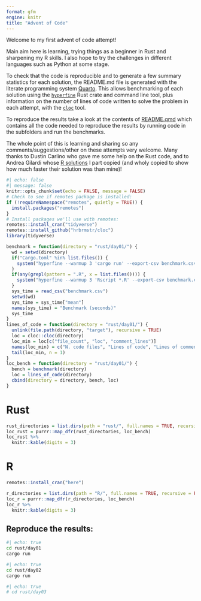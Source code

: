```yaml
---
format: gfm
engine: knitr
title: "Advent of Code"
---
```


Welcome to my first advent of code attempt!

Main aim here is learning, trying things as a beginner in Rust and sharpening my R skills.
I also hope to try the challenges in different languages such as Python at some stage.

To check that the code is reproducible and to generate a few summary statistics for each solution, the README.md file is generated with the literate programming system [Quarto](https://quarto.org/).
This allows benchmarking of each solution using the [`hyperfine`](https://github.com/sharkdp/hyperfine) Rust crate and command line tool, plus information on the number of lines of code written to solve the problem in each attempt, with the [`cloc`](https://github.com/hrbrmstr/cloc) tool.

To reproduce the results take a look at the contents of [README.qmd](https://github.com/Robinlovelace/advent-of-code/blob/main/README.qmd) which contains all the code needed to reproduce the results by running code in the subfolders and run the benchmarks.

The whole point of this is learning and sharing so any comments/suggestions/other on these attempts very welcome.
Many thanks to Dustin Carlino who gave me some help on the Rust code, and to Andrea Gilardi whose [R solutions](https://github.com/agila5/aoc2022/) I part copied (and wholy copied to show how much faster their solution was than mine)!

```r
#| echo: false
#| message: false
knitr::opts_chunk$set(echo = FALSE, message = FALSE)
# Check to see if remotes package is installed:
if (!requireNamespace("remotes", quietly = TRUE)) {
  install.packages("remotes")
}
# Install packages we'll use with remotes:
remotes::install_cran("tidyverse")
remotes::install_github("hrbrmstr/cloc")
library(tidyverse)
```


```r
benchmark = function(directory = "rust/day01/") {
  wd = setwd(directory)
  if("Cargo.toml" %in% list.files()) {
    system("hyperfine --warmup 3 'cargo run' --export-csv benchmark.csv")
  }
  if(any(grepl(pattern = ".R", x = list.files()))) {
    system("hyperfine --warmup 3 'Rscript *.R' --export-csv benchmark.csv")
  }
  sys_time = read_csv("benchmark.csv")
  setwd(wd)
  sys_time = sys_time["mean"]
  names(sys_time) = "Benchmark (seconds)"
  sys_time
}
lines_of_code = function(directory = "rust/day01/") {
  unlink(file.path(directory, "target"), recursive = TRUE)
  loc = cloc::cloc(directory)
  loc_min = loc[c("file_count", "loc", "comment_lines")]
  names(loc_min) = c("N. code files", "Lines of code", "Lines of comments")
  tail(loc_min, n = 1)
}
loc_bench = function(directory = "rust/day01/") {
  bench = benchmark(directory)
  loc = lines_of_code(directory)
  cbind(directory = directory, bench, loc)
}
```


# Rust

```r
rust_directories = list.dirs(path = "rust/", full.names = TRUE, recursive = FALSE)
loc_rust = purrr::map_dfr(rust_directories, loc_bench)
loc_rust %>% 
  knitr::kable(digits = 3)
```

# R

```r
remotes::install_cran("here")
```

```r
r_directories = list.dirs(path = "R/", full.names = TRUE, recursive = FALSE)
loc_r = purrr::map_dfr(r_directories, loc_bench)
loc_r %>% 
  knitr::kable(digits = 3)
```

## Reproduce the results:

```zsh
#| echo: true
cd rust/day01
cargo run
```

```bash
#| echo: true
cd rust/day02
cargo run
```

```bash
#| echo: true
# cd rust/day03
```
